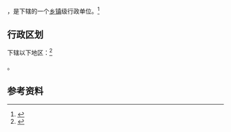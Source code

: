 {{coord|31.54235|120.35570|display=title}}
{{中国乡级行政区
|景观照片文件名 = 201705 Maoye New District.jpg
|景观照片描述 = 新区茂业和建设中的[[无锡地铁3号线|无锡地铁3号线]][[旺庄站|旺庄站]]
|汉语拼音 = 
|其他语言 = 
|其他语言名称 = 
|旧称 = 
|地名出处 =
|位置图文件名 = 
|位置图描述 = 
|自定义图片= 
|建置时间 = 
|政府驻地 = 
|毗邻 = 
|总面积 = 
|总人口 = 
|总人口年份 = 
|户籍人口 = 
|户籍人口年份 = 
|常住人口 = 
|常住人口年份 = 
|人口密度 = 
|GDP = 
|GDP年份 = 
|邮政编码 = 
|电话区号 = 510
|官方网站 = 
|网站名称 = 
|32/02/14/050/000}}

'''{{PAGENAMEBASE}}'''，是{{PRC admin/fullname|32/02/14/050/000|3}}下辖的一个[[乡镇|乡镇]]级行政单位。<ref>{{PRC admin/ref sgc|{{PRC admin/parent|32/02/14/050/000}}}}</ref>

== 行政区划 ==

{{PAGENAMEBASE}}下辖以下地区：<ref>{{PRC admin/ref sgc|32/02/14/050/000}}</ref>

{{PRC admin/children|32/02/14/050/000}}。

== 参考资料 ==

{{reflist}}

{{行政区划小作品}}
{{PRC admin/navcat|32/02/14/050/000}}